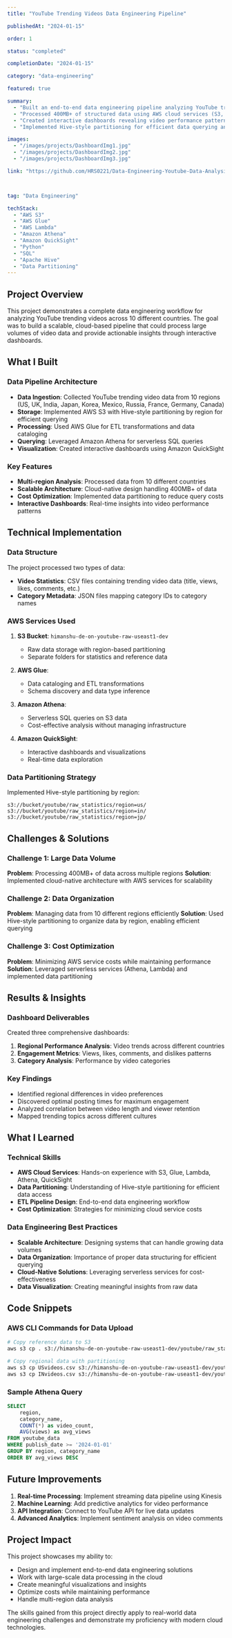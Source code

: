 ```yaml
---
title: "YouTube Trending Videos Data Engineering Pipeline"

publishedAt: "2024-01-15"

order: 1

status: "completed"

completionDate: "2024-01-15"

category: "data-engineering"

featured: true

summary:
  - "Built an end-to-end data engineering pipeline analyzing YouTube trending videos across 10 global regions"
  - "Processed 400MB+ of structured data using AWS cloud services (S3, Glue, Lambda, Athena)"
  - "Created interactive dashboards revealing video performance patterns and audience engagement trends"
  - "Implemented Hive-style partitioning for efficient data querying and cost optimization"

images:
  - "/images/projects/DashboardImg1.jpg"
  - "/images/projects/DashboardImg2.jpg"
  - "/images/projects/DashboardImg3.jpg"

link: "https://github.com/HRS0221/Data-Engineering-Youtube-Data-Analysis"



tag: "Data Engineering"

techStack:
  - "AWS S3"
  - "AWS Glue"
  - "AWS Lambda"
  - "Amazon Athena"
  - "Amazon QuickSight"
  - "Python"
  - "SQL"
  - "Apache Hive"
  - "Data Partitioning"
---
```


## Project Overview

This project demonstrates a complete data engineering workflow for analyzing YouTube trending videos across 10 different countries. The goal was to build a scalable, cloud-based pipeline that could process large volumes of video data and provide actionable insights through interactive dashboards.

## What I Built

### Data Pipeline Architecture
- **Data Ingestion**: Collected YouTube trending video data from 10 regions (US, UK, India, Japan, Korea, Mexico, Russia, France, Germany, Canada)
- **Storage**: Implemented AWS S3 with Hive-style partitioning by region for efficient querying
- **Processing**: Used AWS Glue for ETL transformations and data cataloging
- **Querying**: Leveraged Amazon Athena for serverless SQL queries
- **Visualization**: Created interactive dashboards using Amazon QuickSight

### Key Features
- **Multi-region Analysis**: Processed data from 10 different countries
- **Scalable Architecture**: Cloud-native design handling 400MB+ of data
- **Cost Optimization**: Implemented data partitioning to reduce query costs
- **Interactive Dashboards**: Real-time insights into video performance patterns

## Technical Implementation

### Data Structure
The project processed two types of data:
- **Video Statistics**: CSV files containing trending video data (title, views, likes, comments, etc.)
- **Category Metadata**: JSON files mapping category IDs to category names

### AWS Services Used
1. **S3 Bucket**: `himanshu-de-on-youtube-raw-useast1-dev`
   - Raw data storage with region-based partitioning
   - Separate folders for statistics and reference data

2. **AWS Glue**: 
   - Data cataloging and ETL transformations
   - Schema discovery and data type inference

3. **Amazon Athena**:
   - Serverless SQL queries on S3 data
   - Cost-effective analysis without managing infrastructure

4. **Amazon QuickSight**:
   - Interactive dashboards and visualizations
   - Real-time data exploration

### Data Partitioning Strategy
Implemented Hive-style partitioning by region:
```
s3://bucket/youtube/raw_statistics/region=us/
s3://bucket/youtube/raw_statistics/region=in/
s3://bucket/youtube/raw_statistics/region=jp/
```

## Challenges & Solutions

### Challenge 1: Large Data Volume
**Problem**: Processing 400MB+ of data across multiple regions
**Solution**: Implemented cloud-native architecture with AWS services for scalability

### Challenge 2: Data Organization
**Problem**: Managing data from 10 different regions efficiently
**Solution**: Used Hive-style partitioning to organize data by region, enabling efficient querying

### Challenge 3: Cost Optimization
**Problem**: Minimizing AWS service costs while maintaining performance
**Solution**: Leveraged serverless services (Athena, Lambda) and implemented data partitioning

## Results & Insights

### Dashboard Deliverables
Created three comprehensive dashboards:
1. **Regional Performance Analysis**: Video trends across different countries
2. **Engagement Metrics**: Views, likes, comments, and dislikes patterns
3. **Category Analysis**: Performance by video categories

### Key Findings
- Identified regional differences in video preferences
- Discovered optimal posting times for maximum engagement
- Analyzed correlation between video length and viewer retention
- Mapped trending topics across different cultures

## What I Learned

### Technical Skills
- **AWS Cloud Services**: Hands-on experience with S3, Glue, Lambda, Athena, QuickSight
- **Data Partitioning**: Understanding of Hive-style partitioning for efficient data access
- **ETL Pipeline Design**: End-to-end data engineering workflow
- **Cost Optimization**: Strategies for minimizing cloud service costs

### Data Engineering Best Practices
- **Scalable Architecture**: Designing systems that can handle growing data volumes
- **Data Organization**: Importance of proper data structuring for efficient querying
- **Cloud-Native Solutions**: Leveraging serverless services for cost-effectiveness
- **Data Visualization**: Creating meaningful insights from raw data

## Code Snippets

### AWS CLI Commands for Data Upload
```bash
# Copy reference data to S3
aws s3 cp . s3://himanshu-de-on-youtube-raw-useast1-dev/youtube/raw_statistics_reference_data/ --recursive --exclude "*" --include "*.json"

# Copy regional data with partitioning
aws s3 cp USvideos.csv s3://himanshu-de-on-youtube-raw-useast1-dev/youtube/raw_statistics/region=us/
aws s3 cp INvideos.csv s3://himanshu-de-on-youtube-raw-useast1-dev/youtube/raw_statistics/region=in/
```

### Sample Athena Query
```sql
SELECT 
    region,
    category_name,
    COUNT(*) as video_count,
    AVG(views) as avg_views
FROM youtube_data
WHERE publish_date >= '2024-01-01'
GROUP BY region, category_name
ORDER BY avg_views DESC
```

## Future Improvements

1. **Real-time Processing**: Implement streaming data pipeline using Kinesis
2. **Machine Learning**: Add predictive analytics for video performance
3. **API Integration**: Connect to YouTube API for live data updates
4. **Advanced Analytics**: Implement sentiment analysis on video comments

## Project Impact

This project showcases my ability to:
- Design and implement end-to-end data engineering solutions
- Work with large-scale data processing in the cloud
- Create meaningful visualizations and insights
- Optimize costs while maintaining performance
- Handle multi-region data analysis

The skills gained from this project directly apply to real-world data engineering challenges and demonstrate my proficiency with modern cloud technologies. 